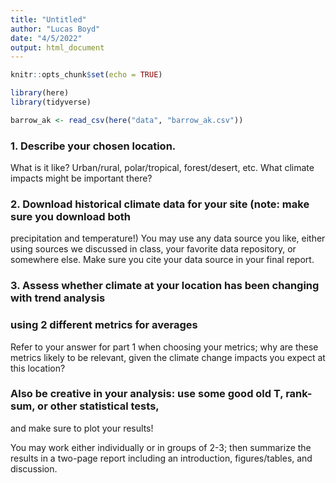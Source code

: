 ```yaml
---
title: "Untitled"
author: "Lucas Boyd"
date: "4/5/2022"
output: html_document
---
```


```r
knitr::opts_chunk$set(echo = TRUE)

library(here)
library(tidyverse)

```

```r
barrow_ak <- read_csv(here("data", "barrow_ak.csv"))
```


### 1. Describe your chosen location.
 What is it like? Urban/rural, polar/tropical, forest/desert, etc.
 What climate impacts might be important there?
 
 
### 2. Download historical climate data for your site (note: make sure you download both
precipitation and temperature!)
You may use any data source you like, either using sources we discussed in class, your
favorite data repository, or somewhere else.
Make sure you cite your data source in your final report.


### 3. Assess whether climate at your location has been changing with trend analysis

### using 2 different metrics for averages

Refer to your answer for part 1 when choosing your metrics; why are these metrics likely to
be relevant, given the climate change impacts you expect at this location?

### Also be creative in your analysis: use some good old T, rank-sum, or other statistical tests,
and make sure to plot your results!


You may work either individually or in groups of 2-3; then summarize the results in a two-page
report including an introduction, figures/tables, and discussion.
